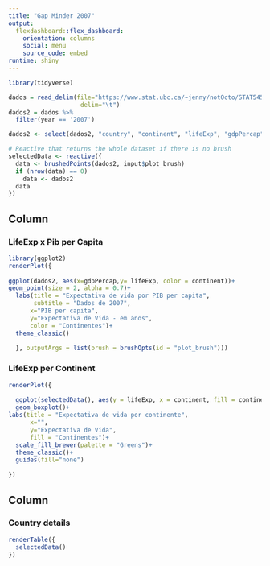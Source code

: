 ---
title: "Gap Minder 2007"
output: 
  flexdashboard::flex_dashboard:
    orientation: columns
    social: menu
    source_code: embed
runtime: shiny
---

```{r global, include=FALSE}
library(tidyverse)

dados = read_delim(file="https://www.stat.ubc.ca/~jenny/notOcto/STAT545A/examples/gapminder/data/gapminderDataFiveYear.txt",
                    delim="\t")
dados2 = dados %>%
  filter(year == '2007')

dados2 <- select(dados2, "country", "continent", "lifeExp", "gdpPercap")
```


```{r}
# Reactive that returns the whole dataset if there is no brush
selectedData <- reactive({
  data <- brushedPoints(dados2, input$plot_brush)
  if (nrow(data) == 0)
    data <- dados2
  data
})
```

Column {data-width=650}
-----------------------------------------------------------------------

### LifeExp x Pib per Capita {data-width=600}

```{r}
library(ggplot2)
renderPlot({
  
ggplot(dados2, aes(x=gdpPercap,y= lifeExp, color = continent))+
geom_point(size = 2, alpha = 0.7)+
  labs(title = "Expectativa de vida por PIB per capita",
       subtitle = "Dados de 2007",
      x="PIB per capita",
      y="Expectativa de Vida - em anos",
      color = "Continentes")+
  theme_classic()

  }, outputArgs = list(brush = brushOpts(id = "plot_brush")))
```

### LifeExp per Continent

```{r}
renderPlot({
  
  ggplot(selectedData(), aes(y = lifeExp, x = continent, fill = continent))+
  geom_boxplot()+
labs(title = "Expectativa de vida por continente",
      x="",
      y="Expectativa de Vida",
      fill = "Continentes")+
  scale_fill_brewer(palette = "Greens")+
  theme_classic()+
  guides(fill="none")
  
})
```

Column {data-width=350}
-----------------------------------------------------------------------

### Country details {data-width=400}

```{r}
renderTable({
  selectedData()
})
```